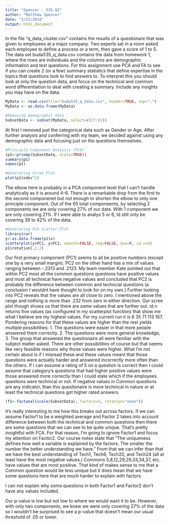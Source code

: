 ```yaml
---
title: "Spencer - 535 A2"
author: "Matthew Spencer"
date: "3/21/2018"
output: html_document
---
```

In the file “q_data_cluster.csv” contains the results of a questionare that was given to employees at a major company.  Two experts sat in a room asked each employee to define a process or a term, then gave a score of 1 to 5. The data set buda535_q_data.csv contains the data from homework 1, where the rows are individuals and the columns are demographic information and test questions.  For this assignment use PCA and FA to see if you can create 2 (or a few) summary statistics that define expertise in the topics that questions look to find answers to.  To interpret this you should look at only the question data, and focus on the technical and common word differentiation to deal with creating a summary.  Include any insights you may have on the data. 
```r
MyData <- read.csv(file="buda535_q_data.csv", header=TRUE, sep=",")
MyData <- as.data.frame(MyData)

#Removing demographic data
SubsetData <- subset(MyData, select=c(27:91))
```
At first I removed just the categorical data such as Gender or Age. After further analysis and conferring with my team, we decided against using any demographic data and focusing just on the questions themselves. 

```r
#Principle Component Analysis (PCA)
(p1<-prcomp(SubsetData, scale=TRUE))
summary(p1)
names(p1)

#Generating Scree Plot
plot(p1$sdev^2)
```
The elbow here is probably in a PCA component level that I can't handle analytically as it is around 4-6. There is a remarkable drop from the first to the second componenet but not enough to shorten the elbow to only one principle component. Out of the 65 total componeents, by selecting 2 components we are only covering 27% of our data. With 1 component we are only covering 21%. If I were able to analys 5 or 6, Id still only be covering 39 to 42% of the data. 

```r
#Generating PCA Scatter Plot
library(car)
y<-as.data.frame(p1$x)
scatterplot(y$PC1, y$PC2, smooth=FALSE, reg=FALSE, box=F, id.n=5)
p1$rotation[,1:2]
```
Our first primary component (PC1) seems to all be positive numbers (except one by a very small margin). PC2 on the other hand has a mix of values ranging between -.2313 and .2123. My team member Kate pointed out that within PC2 most all the common questions questions have positive values and most all technical have negative values and concluded that PC2 is probably the difference between common and techncial questions (a conclusion I wouldnt have thought to look for on my own.) Further looking into PC2 reveals that the values are all close to zero. I mentioned above the range and nothing is more than .232 from zero in either direction. Our scree plot though shows us that there are some values that are further out. id.n returns five values (as configured in my scatterplot function) that show me what I believe are my highest values. For my current run it is 6  35  71 113 167. Pondering reasons for that these values are higher than the rest yields multiple possibilities: 1. The questions were easier in that more people answered them correctly. 2. The questions were more general knowledge, 3. The group that answered the questionaire all were familiar with the subject matter asked. There are other possibilities of course but that seems like very feasible reasons why those values were higher. What I'm not certain about is if I misread these and these values meant that those questions were actually harder and answered incorrectly more often than the others. If I can assume a rating of 5 on a question is correct then I could assume that category's questions that had higher positive values were those answered more correctly than I could state which if the employees questions were technical or not. If negative values in Common questions are any indicator, than this quesitonaire is more technical in nature or at least the technical questions got higher rated answers. 

```r
(f1<-factanal(scale(SubsetData), factors=2, rotation="none"))
```
It's really interesting to me how this breaks out across factors. If we can assume Factor1 to be a weighted average and Factor 2 takes into account difference between both the technical and common questions then there are some questions that we can see to be quite unique. That's pretty insightful with FCA. For that reason, I'm going to ignore Factor1 and focus my attention on Factor2. Our course notes state that "The uniqueness defines how well a variable is explained by the factors.  The smaller the number the better understanding we have." From that we can infer than that we have the best understanding of Tech1, Tech6, Tech20, and Tech24 (all at least have the most negative values.) Commons 5,8,12,29,29,33,34,37, etc. have values that are most positive. That kind of makes sense to me that a Common question would be less unique but it does mean that we have some questions here that are much harder to explain with factors.

I can not explain why some questions in both Factor1 and Factor2 don't have any values included.

Our p-value is low but not low to where we would want it to be. However, with only two components, we knew we were only covering 27% of the data so I wouldn't be surprised to see a p-value that doesn't mean our usual threshold of .05 or lower. 

